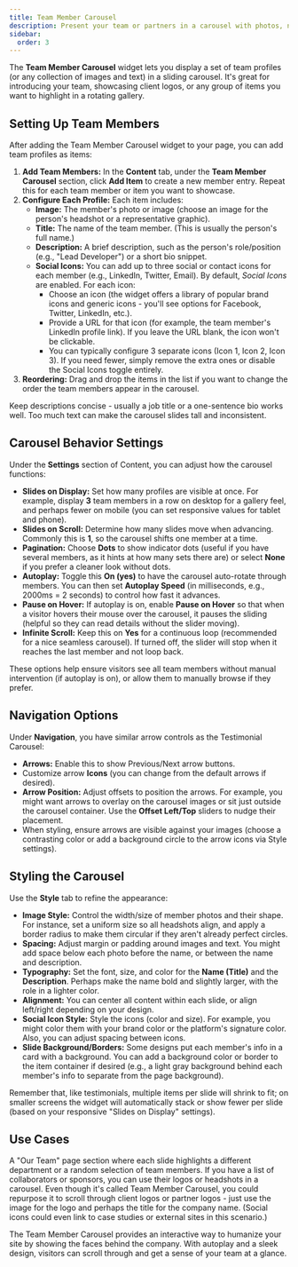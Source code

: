 ```yaml
---
title: Team Member Carousel
description: Present your team or partners in a carousel with photos, names, roles, and social media links.
sidebar:
  order: 3
---
```



The **Team Member Carousel** widget lets you display a set of team profiles (or any collection of images and text) in a sliding carousel. It's great for introducing your team, showcasing client logos, or any group of items you want to highlight in a rotating gallery.

## Setting Up Team Members

After adding the Team Member Carousel widget to your page, you can add team profiles as items:

<Steps>

1. **Add Team Members:** In the **Content** tab, under the **Team Member Carousel** section, click **Add Item** to create a new member entry. Repeat this for each team member or item you want to showcase.
2. **Configure Each Profile:** Each item includes:
   - **Image:** The member's photo or image (choose an image for the person's headshot or a representative graphic).
   - **Title:** The name of the team member. (This is usually the person's full name.)
   - **Description:** A brief description, such as the person's role/position (e.g., "Lead Developer") or a short bio snippet.
   - **Social Icons:** You can add up to three social or contact icons for each member (e.g., LinkedIn, Twitter, Email). By default, *Social Icons* are enabled. For each icon:
     - Choose an icon (the widget offers a library of popular brand icons and generic icons - you'll see options for Facebook, Twitter, LinkedIn, etc.).
     - Provide a URL for that icon (for example, the team member's LinkedIn profile link). If you leave the URL blank, the icon won't be clickable.
     - You can typically configure 3 separate icons (Icon 1, Icon 2, Icon 3). If you need fewer, simply remove the extra ones or disable the Social Icons toggle entirely.
3. **Reordering:** Drag and drop the items in the list if you want to change the order the team members appear in the carousel.

</Steps>

Keep descriptions concise - usually a job title or a one-sentence bio works well. Too much text can make the carousel slides tall and inconsistent.

## Carousel Behavior Settings

Under the **Settings** section of Content, you can adjust how the carousel functions:

- **Slides on Display:** Set how many profiles are visible at once. For example, display **3** team members in a row on desktop for a gallery feel, and perhaps fewer on mobile (you can set responsive values for tablet and phone).
- **Slides on Scroll:** Determine how many slides move when advancing. Commonly this is **1**, so the carousel shifts one member at a time.
- **Pagination:** Choose **Dots** to show indicator dots (useful if you have several members, as it hints at how many sets there are) or select **None** if you prefer a cleaner look without dots.
- **Autoplay:** Toggle this **On (yes)** to have the carousel auto-rotate through members. You can then set **Autoplay Speed** (in milliseconds, e.g., 2000ms = 2 seconds) to control how fast it advances.
- **Pause on Hover:** If autoplay is on, enable **Pause on Hover** so that when a visitor hovers their mouse over the carousel, it pauses the sliding (helpful so they can read details without the slider moving).
- **Infinite Scroll:** Keep this on **Yes** for a continuous loop (recommended for a nice seamless carousel). If turned off, the slider will stop when it reaches the last member and not loop back.

These options help ensure visitors see all team members without manual intervention (if autoplay is on), or allow them to manually browse if they prefer.

## Navigation Options

Under **Navigation**, you have similar arrow controls as the Testimonial Carousel:

- **Arrows:** Enable this to show Previous/Next arrow buttons.
- Customize arrow **Icons** (you can change from the default arrows if desired).
- **Arrow Position:** Adjust offsets to position the arrows. For example, you might want arrows to overlay on the carousel images or sit just outside the carousel container. Use the **Offset Left/Top** sliders to nudge their placement.
- When styling, ensure arrows are visible against your images (choose a contrasting color or add a background circle to the arrow icons via Style settings).

## Styling the Carousel

Use the **Style** tab to refine the appearance:

- **Image Style:** Control the width/size of member photos and their shape. For instance, set a uniform size so all headshots align, and apply a border radius to make them circular if they aren't already perfect circles.
- **Spacing:** Adjust margin or padding around images and text. You might add space below each photo before the name, or between the name and description.
- **Typography:** Set the font, size, and color for the **Name (Title)** and the **Description**. Perhaps make the name bold and slightly larger, with the role in a lighter color.
- **Alignment:** You can center all content within each slide, or align left/right depending on your design.
- **Social Icon Style:** Style the icons (color and size). For example, you might color them with your brand color or the platform's signature color. Also, you can adjust spacing between icons.
- **Slide Background/Borders:** Some designs put each member's info in a card with a background. You can add a background color or border to the item container if desired (e.g., a light gray background behind each member's info to separate from the page background).

Remember that, like testimonials, multiple items per slide will shrink to fit; on smaller screens the widget will automatically stack or show fewer per slide (based on your responsive "Slides on Display" settings).

## Use Cases

<CardGrid stagger>
  <Card title='Meet the Team'>A "Our Team" page section where each slide highlights a different department or a random selection of team members.</Card>
  <Card title='Advisors or Contributors'>If you have a list of collaborators or sponsors, you can use their logos or headshots in a carousel.</Card>
  <Card title='Client Logos'>Even though it's called Team Member Carousel, you could repurpose it to scroll through client logos or partner logos - just use the image for the logo and perhaps the title for the company name. (Social icons could even link to case studies or external sites in this scenario.)</Card>
</CardGrid>

The Team Member Carousel provides an interactive way to humanize your site by showing the faces behind the company. With autoplay and a sleek design, visitors can scroll through and get a sense of your team at a glance.